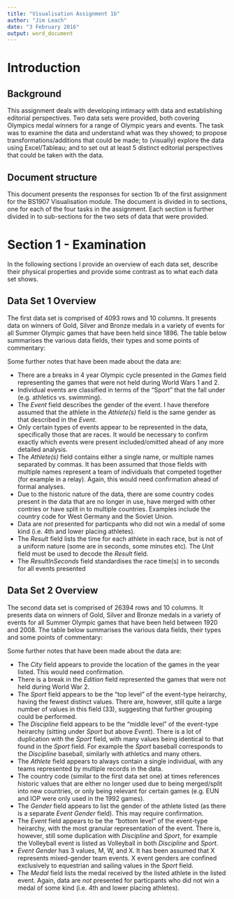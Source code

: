 ```yaml
---
title: "Visualisation Assignment 1b"
author: "Jim Leach"
date: "3 February 2016"
output: word_document
---
```


# Introduction

## Background

This assignment deals with developing intimacy with data and establishing editorial perspectives. Two data sets were provided, both covering Olympics medal winners for a range of Olympic years and events. The task was to examine the data and understand what was they showed; to propose transformations/additions that could be made; to (visually) explore the data using Excel/Tableau; and to set out at least 5 distinct editorial perspectives that could be taken with the data.

## Document structure

This document presents the responses for section 1b of the first assignment for the BS1907 Visualisation module. The document is divided in to sections, one for each of the four tasks in the assignment. Each section is further divided in to sub-sections for the two sets of data that were provided.

# Section 1 - Examination

In the following sections I provide an overview of each data set, describe their physical properties and provide some contrast as to what each data set shows.

## Data Set 1 Overview

The first data set is comprised of 4093 rows and 10 columns. It presents data on winners of Gold, Silver and Bronze medals in a variety of events for all Summer Olympic games that have been held since 1896. The table below summarises the various data fields, their types and some points of commentary:


Some further notes that have been made about the data are:

* There are a breaks in 4 year Olympic cycle presented in the _Games_ field representing the games that were not held during World Wars 1 and 2.
* Individual events are classified in terms of the "Sport" that the fall under (e.g. athletics vs. swimming).
* The _Event_ field describes the gender of the event. I have therefore assumed that the athlete in the _Athlete(s)_ field is the same gender as that described in the _Event_.
* Only certain types of events appear to be represented in the data, specifically those that are races. It would be necessary to confirm exactly which events were present included/omitted ahead of any more detailed analysis.
* The _Athlete(s)_ field contains either a single name, or multiple names separated by commas. It has been assumed that those fields with multiple names represent a team of individuals that competed together (for example in a relay). Again, this would need confirmation ahead of formal analyses.
* Due to the historic nature of the data, there are some country codes present in the data that are no longer in use, have merged with other contries or have split in to multiple countries. Examples include the country code for West Germany and the Soviet Union. 
* Data are _not_ presented for particpants who did not win a medal of some kind (i.e. 4th and lower placing athletes).
* The _Result_ field lists the time for each athlete in each race, but is not of a uniform nature (some are in seconds, some minutes etc). The _Unit_ field must be used to decode the _Result_ field.
* The _ResultInSeconds_ field standardises the race time(s) in to seconds for all events presented

## Data Set 2 Overview

The second data set is comprised of 26394 rows and 10 columns. It presents data on winners of Gold, Silver and Bronze medals in a variety of events for all Summer Olympic games that have been held between 1920 and 2008. The table below summarises the various data fields, their types and some points of commentary:


Some further notes that have been made about the data are:

* The _City_ field appears to provide the location of the games in the year listed. This would need confirmation.
* There is a break in the _Edition_ field represented the games that were not held during World War 2.
* The _Sport_ field appears to be the "top level" of the event-type heirarchy, having the fewest distinct values. There are, however, still quite a large number of values in this field (33), suggesting that further grouping could be performed.
* The _Discipline_ field appears to be the "middle level" of the event-type heirarchy (sitting under _Sport_ but above _Event_). There is a lot of duplication with the _Sport_ field, with many values being identical to that found in the _Sport_ field. For example the _Sport_ baseball corresponds to the _Discipline_ baseball, similarly with athletics and many others.
* The _Athlete_ field  appears to always contain a single individual, with any teams represented by multiple records in the data.
* The country code (similar to the first data set one) at times references historic values that are either no longer used due to being merged/split into new countries, or only being relevant for certain games (e.g. EUN and IOP were only used in the 1992 games).
* The _Gender_ field appears to list the gender of the athlete listed (as there is a separate _Event Gender_ field). This may require confirmation.
* The _Event_ field appears to be the "bottom level" of the event-type heirarchy, with the most granular representation of the event. There is, however, still some duplication with _Discipline_ and _Sport_, for example the Volleyball event is listed as Volleyball in both _Discipline_ and _Sport_.
* _Event Gender_ has 3 values, M, W, and X. It has been assumed that X represents mixed-gender team events. X event genders are confined exclusively to equestrian and sailing values in the _Sport_ field.
* The _Medal_ field lists the medal received by the listed athlete in the listed event. Again, data are _not_ presented for particpants who did not win a medal of some kind (i.e. 4th and lower placing athletes).